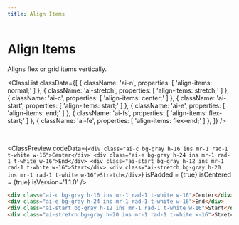 ```yaml
---
title: Align Items
---
```



# Align Items

Aligns flex or grid items vertically.

<ClassList
  classData={[
    {
      className: 'ai-n',
      properties: [
        'align-items: normal;'
      ]
    },
    {
      className: 'ai-stretch',
      properties: [
        'align-items: stretch;'
      ]
    },
    {
      className: 'ai-c',
      properties: [
        'align-items: center;'
      ]
    },
    {
      className: 'ai-start',
      properties: [
        'align-items: start;'
      ]
    },
    {
      className: 'ai-e',
      properties: [
        'align-items: end;'
      ]
    },
    {
      className: 'ai-fs',
      properties: [
        'align-items: flex-start;'
      ]
    },
    {
      className: 'ai-fe',
      properties: [
        'align-items: flex-end;'
      ]
    },
  ]}
/>

<br />

<ClassPreview
  codeData={`
    <div class="ai-c bg-gray h-16 ins mr-1 rad-1 t-white w-16">Center</div>
    <div class="ai-e bg-gray h-24 ins mr-1 rad-1 t-white w-16">End</div>
    <div class="ai-start bg-gray h-12 ins mr-1 rad-1 t-white w-16">Start</div>
    <div class="ai-stretch bg-gray h-20 ins mr-1 rad-1 t-white w-16">Stretch</div>
  `}
  isPadded = {true}
  isCentered = {true}
  isVersion='1.1.0'
/>

```html
<div class="ai-c bg-gray h-16 ins mr-1 rad-1 t-white w-16">Center</div>
<div class="ai-e bg-gray h-24 ins mr-1 rad-1 t-white w-16">End</div>
<div class="ai-start bg-gray h-12 ins mr-1 rad-1 t-white w-16">Start</div>
<div class="ai-stretch bg-gray h-20 ins mr-1 rad-1 t-white w-16">Stretch</div>
```